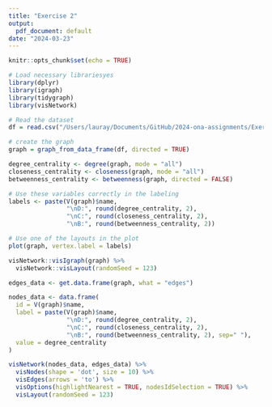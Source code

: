 ```yaml
---
title: "Exercise 2"
output:
  pdf_document: default
date: "2024-03-23"
---
```


```r
knitr::opts_chunk$set(echo = TRUE)
```

```r
# Load necessary librariesyes
library(dplyr)
library(igraph)
library(tidygraph)
library(visNetwork)
```

```r
# Read the dataset
df = read.csv("/Users/lauray/Documents/GitHub/2024-ona-assignments/Exercise 2/FACEBOOK.csv")
```

```r
# create the graph
graph = graph_from_data_frame(df, directed = TRUE)
```

```r
degree_centrality <- degree(graph, mode = "all")
closeness_centrality <- closeness(graph, mode = "all")
betweenness_centrality <- betweenness(graph, directed = FALSE)
```

```r
# Use these variables correctly in the labeling
labels <- paste(V(graph)$name, 
                "\nD:", round(degree_centrality, 2), 
                "\nC:", round(closeness_centrality, 2), 
                "\nB:", round(betweenness_centrality, 2))

# Use one of the layouts in the plot
plot(graph, vertex.label = labels)
```


```r
visNetwork::visIgraph(graph) %>%
  visNetwork::visLayout(randomSeed = 123) 

```

```r
edges_data <- get.data.frame(graph, what = "edges")

nodes_data <- data.frame(
  id = V(graph)$name,
  label = paste(V(graph)$name, 
                "\nD:", round(degree_centrality, 2), 
                "\nC:", round(closeness_centrality, 2), 
                "\nB:", round(betweenness_centrality, 2), sep=" "),
  value = degree_centrality
)

visNetwork(nodes_data, edges_data) %>%
  visNodes(shape = 'dot', size = 10) %>%
  visEdges(arrows = 'to') %>%
  visOptions(highlightNearest = TRUE, nodesIdSelection = TRUE) %>%
  visLayout(randomSeed = 123) 

```